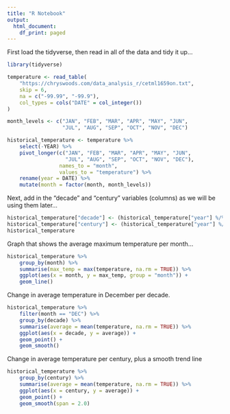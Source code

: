 ```yaml
---
title: "R Notebook"
output:   
  html_document:
    df_print: paged
---
```


First load the tidyverse, then read in all of the data and tidy it up...

```r
library(tidyverse)

temperature <- read_table(
    "https://chryswoods.com/data_analysis_r/cetml1659on.txt",
    skip = 6,
    na = c("-99.99", "-99.9"),
    col_types = cols("DATE" = col_integer())
)

month_levels <- c("JAN", "FEB", "MAR", "APR", "MAY", "JUN",
                  "JUL", "AUG", "SEP", "OCT", "NOV", "DEC")

historical_temperature <- temperature %>%
    select(-YEAR) %>%
    pivot_longer(c("JAN", "FEB", "MAR", "APR", "MAY", "JUN",
                   "JUL", "AUG", "SEP", "OCT", "NOV", "DEC"),
                 names_to = "month",
                 values_to = "temperature") %>%
    rename(year = DATE) %>%
    mutate(month = factor(month, month_levels))
```

Next, add in the "decade" and "century" variables (columns) as we will
be using them later...

```r
historical_temperature["decade"] <- (historical_temperature["year"] %/% 10) * 10
historical_temperature["century"] <- (historical_temperature["year"] %/% 100) * 100
historical_temperature
```

Graph that shows the average maximum temperature per month...

```r
historical_temperature %>%
    group_by(month) %>%
    summarise(max_temp = max(temperature, na.rm = TRUE)) %>%
    ggplot(aes(x = month, y = max_temp, group = "month")) + 
    geom_line()
```

Change in average temperature in December per decade.

```r
historical_temperature %>%
    filter(month == "DEC") %>%
    group_by(decade) %>%
    summarise(average = mean(temperature, na.rm = TRUE)) %>%
    ggplot(aes(x = decade, y = average)) + 
    geom_point() +
    geom_smooth()
```

Change in average temperature per century, plus a smooth trend line

```r
historical_temperature %>%
    group_by(century) %>%
    summarise(average = mean(temperature, na.rm = TRUE)) %>%
    ggplot(aes(x = century, y = average)) + 
    geom_point() + 
    geom_smooth(span = 2.0)
```
